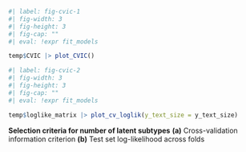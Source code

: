 
::: {#suppfig-cvic layout-ncol="2"}

```r
#| label: fig-cvic-1
#| fig-width: 3
#| fig-height: 3
#| fig-cap: ""
#| eval: !expr fit_models

temp$CVIC |> plot_CVIC()
```

```r
#| label: fig-cvic-2
#| fig-width: 3
#| fig-height: 3
#| fig-cap: ""
#| eval: !expr fit_models

temp$loglike_matrix |> plot_cv_loglik(y_text_size = y_text_size)
```

**Selection criteria for number of latent subtypes**
**(a)** Cross-validation information criterion
**(b)** Test set log-likelihood across folds

:::
